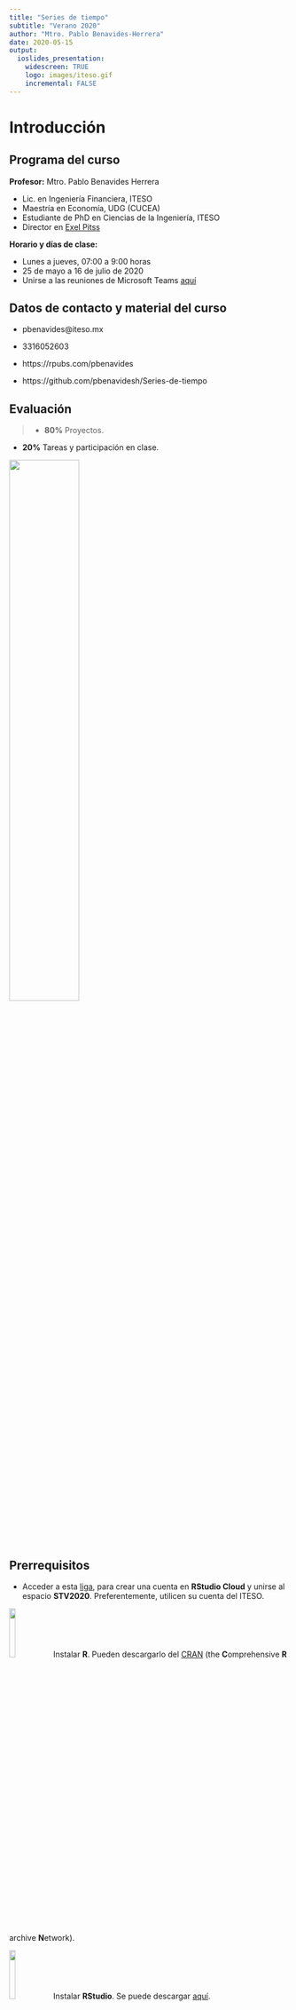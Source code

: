 ```yaml
---
title: "Series de tiempo"
subtitle: "Verano 2020"
author: "Mtro. Pablo Benavides-Herrera"
date: 2020-05-15
output:
  ioslides_presentation:
    widescreen: TRUE
    logo: images/iteso.gif
    incremental: FALSE
---
```


<style>
.forceBreak { -webkit-column-break-after: always; break-after: column; }
</style>

# Introducción


## Programa del curso {.build}
**Profesor:** Mtro. Pablo Benavides Herrera

- Lic. en Ingeniería Financiera, ITESO
- Maestría en Economía, UDG (CUCEA)
- Estudiante de PhD en Ciencias de la Ingeniería, ITESO
- Director en [Exel Pitss](www.exelpitss.com)

**Horario y días de clase:**

- Lunes a jueves, 07:00 a 9:00 horas
- 25 de mayo a 16 de julio de 2020
- Unirse a las reuniones de Microsoft Teams [aquí](   https://teams.microsoft.com/l/meetup-join/19%3aaaee151311094f2f96f6d37c9448ac4f%40thread.tacv2/1590188172669?context=%7b%22Tid%22%3a%226f0348f2-e498-45c9-84f4-c6d81dcffdfe%22%2c%22Oid%22%3a%22f8aeed22-7aa9-4470-bf22-136f92296870%22%7d)

## {data-background=images/pups.gif data-background-size=cover}

## Datos de contacto y material del curso

- pbenavides@iteso.mx

- 3316052603

- https://rpubs.com/pbenavides

- https://github.com/pbenavidesh/Series-de-tiempo   

## Evaluación {.build}

> - **80%** Proyectos.

- **20%** Tareas y participación en clase.

<div class="centered">
![](images/hide-the-pain.jpg){width=50%}
</div>


## Prerrequisitos {.build}

- Acceder a esta [liga](https://rstudio.cloud/spaces/71787/join?access_code=Sl1NumdfjmWnCX%2BnkNGh8ZE6KZ2NB9dV5rcGM5pX), para crear una cuenta en **RStudio Cloud** y unirse al espacio **STV2020**. Preferentemente, utilicen su cuenta del ITESO.

![](images/Rstats.png){width=15%} Instalar **R**. Pueden descargarlo del [CRAN](https://cloud.r-project.org/) (the **C**omprehensive **R** archive **N**etwork).

![](images/RStudio.png){width=15%} Instalar **RStudio**. Se puede descargar [aquí](http://www.rstudio.com/download).


# ¿Qué se puede pronosticar? 

## {data-background=images/gigafactory.png data-background-size=cover}

<div class="notes">

La *demanda de insumos* de una fábrica.

</div>

## {data-background=images/sales.jpg data-background-size=cover}

<div class="notes">

Las *ventas* de una empresa o la propagación de un virus.

</div>

## {data-background=images/energy_demand.jpg data-background-size=cover}

<div class="notes">

La *demanda* de energía eléctrica de una ciudad o región.

</div>


## Se pueden generar pronósticos con distintos horizontes {.build .columns-2}

**De corto plazo:**

- Para los siguientes 5, 10 minutos.
- Para la siguiente hora.
- Para el día siguiente.

**Mediano plazo:**

- Para la siguiente semana.
- Para el siguiente mes.
- El siguiente trimestre.

<p class="forceBreak"></p>

**De largo plazo:**

- Para el siguiente año.
- Para la siguiente década.
- Etc.

<div class="notes">

Dependiendo la situación y los datos disponibles.

</div>

# ¿Todas las variables son igual de predecibles?

## {data-background=images/eclipse.jpg data-background-size=cover}

<div class="notes">

Un eclipse solar o lunar, la puesta de sol, la rotación y traslación de la Tierra...

</div>

## {data-background=images/bmv.jpeg data-background-size=cover}

<div class="notes">

El precio de una acción, o el valor de un índice bursátil, el tipo de cambio o el valor del oro.

</div>

## Factores que influyen en el pronóstico de una variable {.build}

> - Qué tan bien conocemos los factores o elementos que influyen en ella.

<br>

> - Qué tantos datos tenemos disponibles.

<br>

> - ¿El pronóstico que vamos a realizar puede influir en el resultado de la variable a predecir?

## El análisis de series de tiempo con **R** {.columns-2}

**R** nos puede ayudar a llevar a cabo de una manera bastante sencilla todo el análisis de pronóstico, desde el momento en que contamos con los datos, hasta la estimación final. 

Durante el curso estaremos utilizando **R**, específicamente el `tidyverse` y la paquetería `fable`.

Veamos una breve introducción [aquí](https://rpubs.com/pbenavides/r_tidyverse).

<p class="forceBreak"></p>

![](images/tidyverse1.png){width=45%}


![](images/fable.png){width=45%}